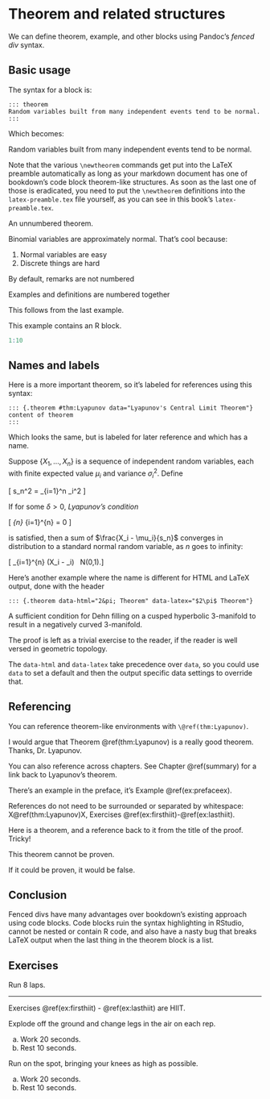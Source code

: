 # Theorem and related structures {#theorems}

We can define theorem, example, and other blocks using Pandoc's *fenced div* syntax.

## Basic usage

The syntax for a block is:

~~~
::: theorem
Random variables built from many independent events tend to be normal.
:::
~~~

Which becomes:

::: theorem
Random variables built from many independent events tend to be normal.
:::

Note that the various `\newtheorem` commands get put into the LaTeX preamble automatically
as long as your markdown document has one of bookdown's code block theorem-like structures.
As soon as the last one of those is eradicated, you need to put the `\newtheorem` definitions
into the `latex-preamble.tex` file yourself, as you can see in this book's `latex-preamble.tex`.

::: theorem*
An unnumbered theorem.
:::

::: theorem
Binomial variables are approximately normal.  That's cool because:

1. Normal variables are easy
2. Discrete things are hard
:::

::: remark
By default, remarks are not numbered
:::

::: example
Examples and definitions are numbered together
:::

::: definition
This follows from the last example.
:::

::: example
This example contains an R block.
```r
1:10
```
:::

## Names and labels

Here is a more important theorem, so it's labeled for references using this syntax:

~~~
::: {.theorem #thm:Lyapunov data="Lyapunov's Central Limit Theorem"}
content of theorem
:::
~~~

Which looks the same, but is labeled for later reference and which has a name.

::: {.theorem #thm:Lyapunov data="Lyapunov's Central Limit Theorem"}
Suppose $\{X_1, \ldots, X_n\}$ is a sequence of independent random variables, each with finite expected value $\mu_i$ and variance $\sigma_i^2$.
Define

\[ s_n^2 = \sum_{i=1}^n \sigma_i^2 \]

If for some $\delta > 0$, _Lyapunov’s condition_\index{Lyapunov's condition}

\[ \lim_{n\to\infty} \frac{1}{s_{n}^{2+\delta}} \sum_{i=1}^{n} \operatorname{E}\left[|X_{i} - \mu_{i}|^{2+\delta}\right] = 0 \]

is satisfied, then a sum of $\frac{X_i - \mu_i}{s_n}$ converges in distribution to a standard normal random variable, as $n$ goes to infinity:

\[ \frac{1}{s_n} \sum_{i=1}^{n} \left(X_i - \mu_i\right) \ \xrightarrow{d}\ N(0,1).\]
:::

Here's another example where the name is different for HTML and LaTeX output, done with the header

~~~
::: {.theorem data-html="2&pi; Theorem" data-latex="$2\pi$ Theorem"}
~~~

::: {.theorem data-html="2&pi; Theorem" data-latex="$2\pi$ Theorem"}
A sufficient condition for Dehn filling on a cusped hyperbolic 3-manifold to result in a negatively curved 3-manifold.
:::

::: proof
The proof is left as a trivial exercise to the reader, if the reader is well versed in geometric topology.
:::

The `data-html` and `data-latex` take precedence over `data`, so you could use `data` to set a
default and then the output specific data settings to override that.

## Referencing

You can reference theorem-like environments with ```\@ref(thm:Lyapunov)```. 

I would argue that Theorem \@ref(thm:Lyapunov) is a really good theorem.  Thanks, Dr. Lyapunov.

You can also reference across chapters. See Chapter \@ref(summary) for a link back to Lyapunov's theorem.

There's an example in the preface, it's Example \@ref(ex:prefaceex).

References do not need to be surrounded or separated by whitespace: X\@ref(thm:Lyapunov)X, Exercises \@ref(ex:firsthiit)-\@ref(ex:lasthiit).

Here is a theorem, and a reference back to it from the title of the proof.  Tricky!

::: {.theorem #thm:meta}
This theorem cannot be proven.
:::

::: {.proof data="of Theorem \@ref(thm:meta)"}
If it could be proven, it would be false.
:::

## Conclusion

Fenced divs have many advantages over bookdown's existing approach using code blocks.  Code blocks ruin the syntax highlighting in RStudio, cannot be nested or contain R code, and also have a nasty bug that breaks LaTeX output when the last thing in the theorem block is a list.

## Exercises {-}

::: exercise
Run 8 laps.
:::

---------

Exercises \@ref(ex:firsthiit) - \@ref(ex:lasthiit) are HIIT.

::: {.exercise #ex:firsthiit}
Explode off the ground and change legs in the air on each rep.

a. Work 20 seconds.
b. Rest 10 seconds.
:::

::: exercise
Run on the spot, bringing your knees as high as possible.
:::

::: {.exercise #ex:lasthiit}
a. Work 20 seconds.
b. Rest 10 seconds.
:::
